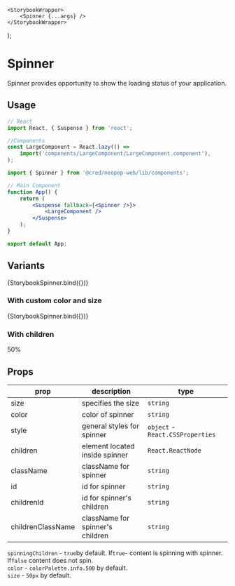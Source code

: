
<Meta title="Components/Spinner" component={Spinner} />

    <StorybookWrapper>
        <Spinner {...args} />
    </StorybookWrapper>
);

# Spinner

Spinner provides opportunity to show the loading status of your application.

## Usage

```jsx
// React
import React, { Suspense } from 'react';

//Components
const LargeComponent = React.lazy(() =>
    import('components/LargeComponent/LargeComponent.component'),
);

import { Spinner } from '@cred/neopop-web/lib/components';

// Main Component
function App() {
    return (
        <Suspense fallback={<Spinner />}>
            <LargeComponent />
        </Suspense>
    );
}

export default App;
```

## Variants

<Canvas>
    <Story name="Spinner" args={{ children: '' }}>
        {StorybookSpinner.bind({})}
    </Story>
</Canvas>

### With custom color and size

<Canvas>
    <Story name="Custom spinner" args={{ color: 'red', size: '70px' }}>
        {StorybookSpinner.bind({})}
    </Story>
</Canvas>

### With children

<Canvas>
    <Story name="Spinner with children">
        <StorybookWrapper>
            <Spinner
                color="rgba(156,200,245)"
                spinningChildren={false}
                style={{ cursor: 'pointer' }}
            >
                <a style={{ color: '#999999', userSelect: 'none' }}>50%</a>
            </Spinner>
        </StorybookWrapper>
    </Story>
</Canvas>

## Props

<div style={{overflowX: 'auto'}}>

| prop                | description                      | type                             |
| ------------------- | -------------------------------- | -------------------------------- |
| size              | specifies the size               | `string`                         |
| color             | color of spinner                 | `string`                         |
| style             | general styles for spinner       | `object` - `React.CSSProperties` |
| children          | element located inside spinner   | `React.ReactNode`                |
| className         | className for spinner            | `string`                         |
| id                | id for spinner                   | `string`                         |
| childrenId        | id for spinner's children        | `string`                         |
| childrenClassName | className for spinner's children | `string`                         |

</div>

`spinningChildren` - `true`by default. If`true`- content is spinning with spinner. If`false` content does not spin. <br/>
`color` - `colorPalette.info.500` by default.<br/>
`size` - `50px` by default.
